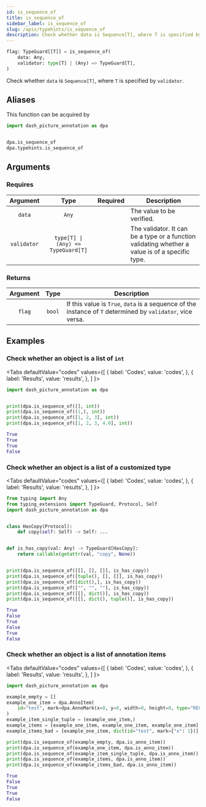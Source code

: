 ```yaml
---
id: is_sequence_of
title: is_sequence_of
sidebar_label: is_sequence_of
slug: /apis/typehints/is_sequence_of
description: Check whether data is Sequence[T], where T is specified by validator.
---
```





<APITopBar type="func" source="typehints.is_sequence_of" />

```python
flag: TypeGuard[[T]] = is_sequence_of(
    data: Any,
    validator: type[T] | (Any) => TypeGuard[T],
)
```

Check whether `data` is `Sequence[T]`, where `T` is specified by `validator`.

## Aliases

This function can be acquired by

```python
import dash_picture_annotation as dpa


dpa.is_sequence_of
dpa.typehints.is_sequence_of
```

## Arguments

### Requires

|  Argument   |                Type                |             Required              | <center>Description</center>                                                                    |
| :---------: | :--------------------------------: | :-------------------------------: | ----------------------------------------------------------------------------------------------- |
|   `data`    |               `Any`                | <InlineIcon icon={vsiCheckIcon}/> | The value to be verified.                                                                       |
| `validator` | `type[T] \| (Any) => TypeGuard[T]` | <InlineIcon icon={vsiCheckIcon}/> | The validator. It can be a type or a function validating whether a value is of a specific type. |

### Returns

| Argument |  Type  | <center>Description</center>                                                                                |
| :------: | :----: | :---------------------------------------------------------------------------------------------------------- |
|  `flag`  | `bool` | If this value is `True`, `data` is a sequence of the instance of `T` determined by `validator`, vice versa. |

## Examples

### <IconObjType type="term"/> Check whether an object is a list of `int`

<Tabs
  defaultValue="codes"
  values={[
    { label: 'Codes', value: 'codes', },
    { label: 'Results', value: 'results', },
  ]
}>

<TabItem value="codes">

```python title="check_is_sequence_of_int.py" showLineNumbers
import dash_picture_annotation as dpa


print(dpa.is_sequence_of([], int))
print(dpa.is_sequence_of((1,), int))
print(dpa.is_sequence_of([1, 2, 3], int))
print(dpa.is_sequence_of([1, 2, 3, 4.0], int))
```

</TabItem>

<TabItem value="results">

```python
True
True
True
False
```

</TabItem>

</Tabs>

### <IconObjType type="term"/> Check whether an object is a list of a customized type

<Tabs
  defaultValue="codes"
  values={[
    { label: 'Codes', value: 'codes', },
    { label: 'Results', value: 'results', },
  ]
}>

<TabItem value="codes">

```python title="check_is_sequence_of_hascopy.py" showLineNumbers
from typing import Any
from typing_extensions import TypeGuard, Protocol, Self
import dash_picture_annotation as dpa


class HasCopy(Protocol):
    def copy(self: Self) -> Self: ...


def is_has_copy(val: Any) -> TypeGuard[HasCopy]:
    return callable(getattr(val, "copy", None))


print(dpa.is_sequence_of([[], [], []], is_has_copy))
print(dpa.is_sequence_of([tuple(), [], []], is_has_copy))
print(dpa.is_sequence_of([dict(),], is_has_copy))
print(dpa.is_sequence_of(["", "", ""], is_has_copy))
print(dpa.is_sequence_of([[], dict()], is_has_copy))
print(dpa.is_sequence_of([[], dict(), tuple()], is_has_copy))
```

</TabItem>

<TabItem value="results">

```python
True
False
True
False
True
False
```

</TabItem>

</Tabs>

### <IconObjType type="term"/> Check whether an object is a list of annotation items

<Tabs
  defaultValue="codes"
  values={[
    { label: 'Codes', value: 'codes', },
    { label: 'Results', value: 'results', },
  ]
}>

<TabItem value="codes">

```python title="check_is_sequence_of_annoitem.py" showLineNumbers
import dash_picture_annotation as dpa

example_empty = []
example_one_item = dpa.AnnoItem(
    id="test", mark=dpa.AnnoMark(x=0, y=0, width=0, height=0, type="RECT")
)
example_item_single_tuple = (example_one_item,)
example_items = [example_one_item, example_one_item, example_one_item]
example_items_bad = [example_one_item, dict(id="test", mark={"x": 1})]

print(dpa.is_sequence_of(example_empty, dpa.is_anno_item))
print(dpa.is_sequence_of(example_one_item, dpa.is_anno_item))
print(dpa.is_sequence_of(example_item_single_tuple, dpa.is_anno_item))
print(dpa.is_sequence_of(example_items, dpa.is_anno_item))
print(dpa.is_sequence_of(example_items_bad, dpa.is_anno_item))
```

</TabItem>

<TabItem value="results">

```python
True
False
True
True
False
```

</TabItem>

</Tabs>
